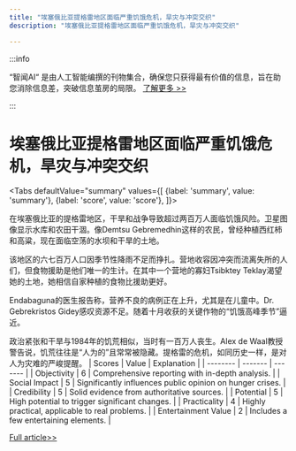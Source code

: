 ```yaml
---
title: "埃塞俄比亚提格雷地区面临严重饥饿危机，旱灾与冲突交织"
description: "埃塞俄比亚提格雷地区面临严重饥饿危机，旱灾与冲突交织"

---
```



:::info

“智闻AI“ 是由人工智能编撰的刊物集合，确保您只获得最有价值的信息，旨在助您消除信息差，突破信息茧房的局限。  [了解更多 >>](/)

:::

# 埃塞俄比亚提格雷地区面临严重饥饿危机，旱灾与冲突交织


<Tabs
	defaultValue="summary"
	values={[
	{label: 'summary', value: 'summary'},
	{label: 'score', value: 'score'},
]}>
<TabItem value="summary">


在埃塞俄比亚的提格雷地区，干旱和战争导致超过两百万人面临饥饿风险。卫星图像显示水库和农田干涸。像Demtsu Gebremedhin这样的农民，曾经种植西红柿和高粱，现在面临空荡的水坝和干旱的土地。

该地区的六七百万人口因季节性降雨不足而挣扎。营地收容因冲突而流离失所的人们，但食物援助是他们唯一的生计。在其中一个营地的寡妇Tsibktey Teklay渴望她的土地，她相信自家种植的食物比援助更好。

Endabaguna的医生报告称，营养不良的病例正在上升，尤其是在儿童中。Dr. Gebrekristos Gidey感叹资源不足。随着十月收获的关键作物的“饥饿高峰季节”逼近。

政治紧张和干旱与1984年的饥荒相似，当时有一百万人丧生。Alex de Waal教授警告说，饥荒往往是“人为的”且常常被隐藏。提格雷的危机，如同历史一样，是对人为灾难的严峻提醒。
</TabItem>
<TabItem value="score">
	| Scores     | Value   | Explanation |
	| -------- | ------- | ------- |
	| Objectivity  | 6    | Comprehensive reporting with in-depth analysis.    |
	| Social Impact | 5     | Significantly influences public opinion on hunger crises.    |
	| Credibility    | 5    | Solid evidence from authoritative sources.    |
	| Potential    | 5    | High potential to trigger significant changes.    |
	| Practicality    | 4    | Highly practical, applicable to real problems.    |
	| Entertainment Value    | 2    | Includes a few entertaining elements.    |
</TabItem>
</Tabs>

[Full article>>](https://www.bbc.com/news/articles/c10l2vvjy9lo)
